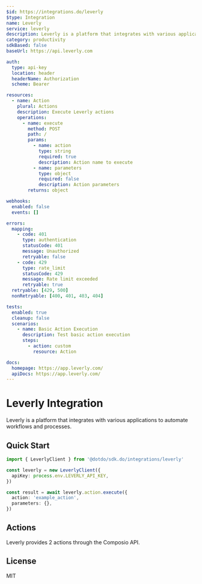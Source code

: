 ```yaml
---
$id: https://integrations.do/leverly
$type: Integration
name: Leverly
service: leverly
description: Leverly is a platform that integrates with various applications to automate workflows and processes.
category: productivity
sdkBased: false
baseUrl: https://api.leverly.com

auth:
  type: api-key
  location: header
  headerName: Authorization
  scheme: Bearer

resources:
  - name: Action
    plural: Actions
    description: Execute Leverly actions
    operations:
      - name: execute
        method: POST
        path: /
        params:
          - name: action
            type: string
            required: true
            description: Action name to execute
          - name: parameters
            type: object
            required: false
            description: Action parameters
        returns: object

webhooks:
  enabled: false
  events: []

errors:
  mapping:
    - code: 401
      type: authentication
      statusCode: 401
      message: Unauthorized
      retryable: false
    - code: 429
      type: rate_limit
      statusCode: 429
      message: Rate limit exceeded
      retryable: true
  retryable: [429, 500]
  nonRetryable: [400, 401, 403, 404]

tests:
  enabled: true
  cleanup: false
  scenarios:
    - name: Basic Action Execution
      description: Test basic action execution
      steps:
        - action: custom
          resource: Action

docs:
  homepage: https://app.leverly.com/
  apiDocs: https://app.leverly.com/
---
```


# Leverly Integration

Leverly is a platform that integrates with various applications to automate workflows and processes.

## Quick Start

```typescript
import { LeverlyClient } from '@dotdo/sdk.do/integrations/leverly'

const leverly = new LeverlyClient({
  apiKey: process.env.LEVERLY_API_KEY,
})

const result = await leverly.action.execute({
  action: 'example_action',
  parameters: {},
})
```

## Actions

Leverly provides 2 actions through the Composio API.

## License

MIT
